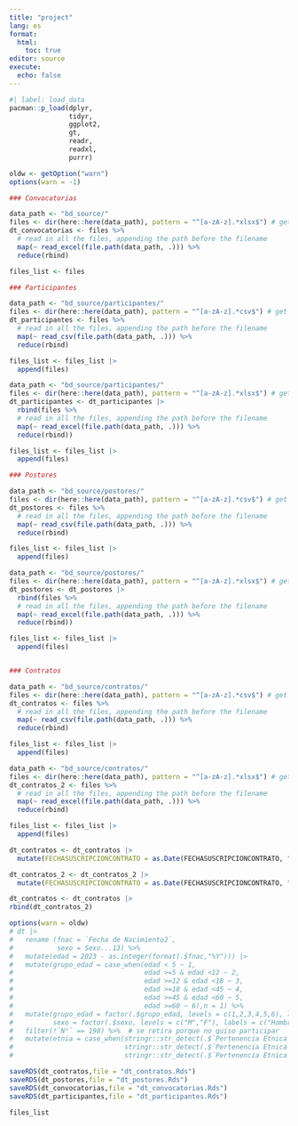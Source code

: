 ```yaml
---
title: "project"
lang: es
format:
  html:
    toc: true
editor: source
execute:
  echo: false
---
```


```r
#| label: load_data
pacman::p_load(dplyr,
               tidyr,
               ggplot2,
               gt,
               readr,
               readxl,
               purrr)

oldw <- getOption("warn")
options(warn = -1)

### Convocatorias

data_path <- "bd_source/"
files <- dir(here::here(data_path), pattern = "^[a-zA-z].*xlsx$") # get file names
dt_convocatorias <- files %>%
  # read in all the files, appending the path before the filename
  map(~ read_excel(file.path(data_path, .))) %>%
  reduce(rbind)

files_list <- files

### Participantes

data_path <- "bd_source/participantes/"
files <- dir(here::here(data_path), pattern = "^[a-zA-z].*csv$") # get file names
dt_participantes <- files %>%
  # read in all the files, appending the path before the filename
  map(~ read_csv(file.path(data_path, .))) %>%
  reduce(rbind)

files_list <- files_list |>
  append(files)

data_path <- "bd_source/participantes/"
files <- dir(here::here(data_path), pattern = "^[a-zA-z].*xlsx$") # get file names
dt_participantes <- dt_participantes |>
  rbind(files %>%
  # read in all the files, appending the path before the filename
  map(~ read_excel(file.path(data_path, .))) %>%
  reduce(rbind))

files_list <- files_list |>
  append(files)

### Postores

data_path <- "bd_source/postores/"
files <- dir(here::here(data_path), pattern = "^[a-zA-z].*csv$") # get file names
dt_postores <- files %>%
  # read in all the files, appending the path before the filename
  map(~ read_csv(file.path(data_path, .))) %>%
  reduce(rbind)

files_list <- files_list |>
  append(files)

data_path <- "bd_source/postores/"
files <- dir(here::here(data_path), pattern = "^[a-zA-z].*xlsx$") # get file names
dt_postores <- dt_postores |>
  rbind(files %>%
  # read in all the files, appending the path before the filename
  map(~ read_excel(file.path(data_path, .))) %>%
  reduce(rbind))

files_list <- files_list |>
  append(files)


### Contratos

data_path <- "bd_source/contratos/"
files <- dir(here::here(data_path), pattern = "^[a-zA-z].*csv$") # get file names
dt_contratos <- files %>%
  # read in all the files, appending the path before the filename
  map(~ read_csv(file.path(data_path, .))) %>%
  reduce(rbind)

files_list <- files_list |>
  append(files)

data_path <- "bd_source/contratos/"
files <- dir(here::here(data_path), pattern = "^[a-zA-z].*xlsx$") # get file names
dt_contratos_2 <- files %>%
  # read in all the files, appending the path before the filename
  map(~ read_excel(file.path(data_path, .))) %>%
  reduce(rbind)

files_list <- files_list |>
  append(files)

dt_contratos <- dt_contratos |>
  mutate(FECHASUSCRIPCIONCONTRATO = as.Date(FECHASUSCRIPCIONCONTRATO, "%d/%m/%y"))

dt_contratos_2 <- dt_contratos_2 |>
  mutate(FECHASUSCRIPCIONCONTRATO = as.Date(FECHASUSCRIPCIONCONTRATO, "%Y-%m-%d %H:%M:%S"))

dt_contratos <- dt_contratos |>
rbind(dt_contratos_2)

options(warn = oldw)
# dt |>
#   rename (fnac = `Fecha de Nacimiento2`,
#           sexo = Sexo...13) %>%
#   mutate(edad = 2023 - as.integer(format(.$fnac,"%Y"))) |>
#   mutate(grupo_edad = case_when(edad < 5 ~ 1,
#                                 edad >=5 & edad <12 ~ 2,
#                                 edad >=12 & edad <18 ~ 3,
#                                 edad >=18 & edad <45 ~ 4,
#                                 edad >=45 & edad <60 ~ 5,
#                                 edad >=60 ~ 6),n = 1) %>%
#   mutate(grupo_edad = factor(.$grupo_edad, levels = c(1,2,3,4,5,6), labels = c("0 a 4 años","5 a 11 años","12 a 18 años","19 a 44 años","45 a 59 años","60 años a más")),
#          sexo = factor(.$sexo, levels = c("M","F"), labels = c("Hombre","Mujer"))) |>
#   filter(!`N°` == 198) %>%  # se retira porque no quiso participar
#   mutate(etnia = case_when(stringr::str_detect(.$`Pertenencia Etnica`,"^A[iy]mara") ~ "Aymara",
#                            stringr::str_detect(.$`Pertenencia Etnica`,"^Mestiz") ~ "Mestizo",
#                            stringr::str_detect(.$`Pertenencia Etnica`,"^Quech") ~ "Quechua"))-> dt

saveRDS(dt_contratos,file = "dt_contratos.Rds")
saveRDS(dt_postores,file = "dt_postores.Rds")
saveRDS(dt_convocatorias,file = "dt_convocatorias.Rds")
saveRDS(dt_participantes,file = "dt_participantes.Rds")

files_list

```
